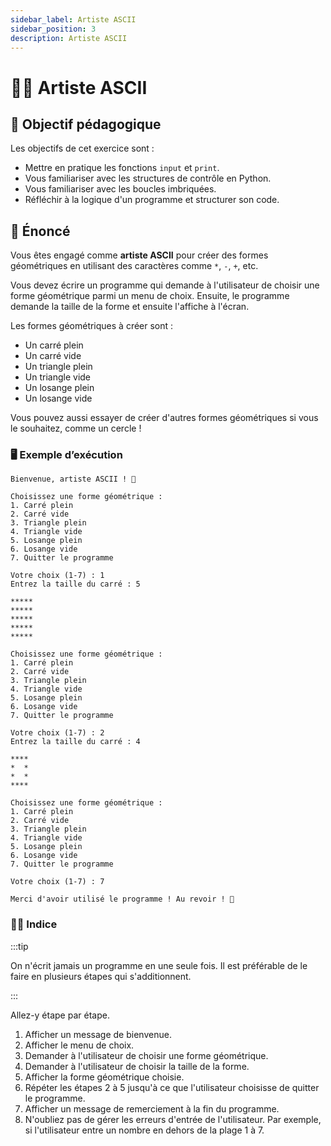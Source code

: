```yaml
---
sidebar_label: Artiste ASCII
sidebar_position: 3
description: Artiste ASCII
---
```


# 👩‍🎨 Artiste ASCII

## 🎯 Objectif pédagogique

Les objectifs de cet exercice sont :

- Mettre en pratique les fonctions `input` et `print`.
- Vous familiariser avec les structures de contrôle en Python.
- Vous familiariser avec les boucles imbriquées.
- Réfléchir à la logique d'un programme et structurer son code.

## 📜 Énoncé

Vous êtes engagé comme **artiste ASCII** pour créer des formes géométriques
en utilisant des caractères comme `*`, `-`, `+`, etc.

Vous devez écrire un programme qui demande à l'utilisateur de choisir une forme
géométrique parmi un menu de choix. Ensuite, le programme demande la taille de la
forme et ensuite l'affiche à l'écran.

Les formes géométriques à créer sont :
- Un carré plein
- Un carré vide
- Un triangle plein
- Un triangle vide
- Un losange plein
- Un losange vide

Vous pouvez aussi essayer de créer d'autres formes géométriques si vous le souhaitez, comme un cercle !

### 🖥️ Exemple d’exécution

```
Bienvenue, artiste ASCII ! 🎨

Choisissez une forme géométrique :
1. Carré plein
2. Carré vide
3. Triangle plein
4. Triangle vide
5. Losange plein
6. Losange vide
7. Quitter le programme

Votre choix (1-7) : 1
Entrez la taille du carré : 5

*****
*****
*****
*****
*****

Choisissez une forme géométrique :
1. Carré plein
2. Carré vide
3. Triangle plein
4. Triangle vide
5. Losange plein
6. Losange vide
7. Quitter le programme

Votre choix (1-7) : 2
Entrez la taille du carré : 4

****
*  *
*  *
****

Choisissez une forme géométrique :
1. Carré plein
2. Carré vide
3. Triangle plein
4. Triangle vide
5. Losange plein
6. Losange vide
7. Quitter le programme

Votre choix (1-7) : 7

Merci d'avoir utilisé le programme ! Au revoir ! 👋
```


### 🧙‍♂️ Indice

:::tip

On n'écrit jamais un programme en une seule fois. Il est préférable de le faire
en plusieurs étapes qui s'additionnent.

:::

Allez-y étape par étape.

1. Afficher un message de bienvenue.
2. Afficher le menu de choix.
3. Demander à l'utilisateur de choisir une forme géométrique.
4. Demander à l'utilisateur de choisir la taille de la forme.
5. Afficher la forme géométrique choisie.
6. Répéter les étapes 2 à 5 jusqu'à ce que l'utilisateur choisisse de quitter le programme.
7. Afficher un message de remerciement à la fin du programme.
8. N'oubliez pas de gérer les erreurs d'entrée de l'utilisateur. Par exemple, si l'utilisateur entre un nombre en dehors de la plage 1 à 7.